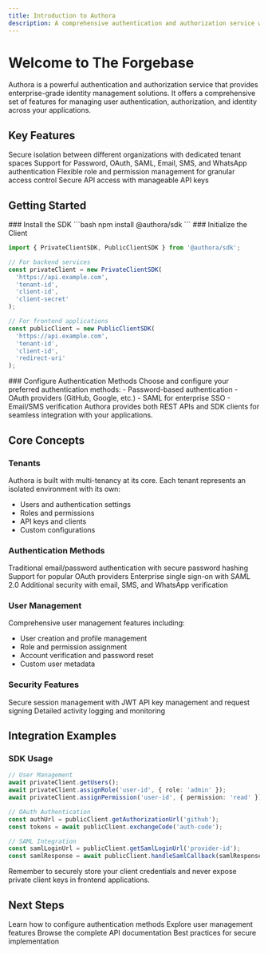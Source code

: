 ```yaml
---
title: Introduction to Authora
description: A comprehensive authentication and authorization service with multi-tenant support, OAuth, SAML, and more.
---
```



# Welcome to The Forgebase

Authora is a powerful authentication and authorization service that provides enterprise-grade identity management solutions. It offers a comprehensive set of features for managing user authentication, authorization, and identity across your applications.

## Key Features

<Cards>
  <Card title="Multi-tenant Architecture" href="/docs/multi-tenant">
    Secure isolation between different organizations with dedicated tenant
    spaces
  </Card>
  <Card title="Multiple Authentication Methods" href="/docs/auth-methods">
    Support for Password, OAuth, SAML, Email, SMS, and WhatsApp authentication
  </Card>
  <Card title="Role-Based Access Control" href="/docs/rbac">
    Flexible role and permission management for granular access control
  </Card>
  <Card title="API Key Management" href="/docs/api-keys">
    Secure API access with manageable API keys
  </Card>
</Cards>

## Getting Started

<Steps>
<Step>
### Install the SDK
```bash
npm install @authora/sdk
```
</Step>
<Step>
### Initialize the Client

```typescript
import { PrivateClientSDK, PublicClientSDK } from '@authora/sdk';

// For backend services
const privateClient = new PrivateClientSDK(
  'https://api.example.com',
  'tenant-id',
  'client-id',
  'client-secret'
);

// For frontend applications
const publicClient = new PublicClientSDK(
  'https://api.example.com',
  'tenant-id',
  'client-id',
  'redirect-uri'
);
```

</Step>
<Step>
### Configure Authentication Methods
   Choose and configure your preferred authentication methods: - Password-based authentication - OAuth providers (GitHub, Google, etc.) - SAML for enterprise SSO - Email/SMS verification
</Step>
</Steps>

<Callout type="info">
  Authora provides both REST APIs and SDK clients for seamless integration with
  your applications.
</Callout>

## Core Concepts

### Tenants

Authora is built with multi-tenancy at its core. Each tenant represents an isolated environment with its own:

- Users and authentication settings
- Roles and permissions
- API keys and clients
- Custom configurations

### Authentication Methods

<Cards>
  <Card title="Password Authentication" href="/docs/password-auth">
    Traditional email/password authentication with secure password hashing
  </Card>
  <Card title="OAuth Integration" href="/docs/oauth">
    Support for popular OAuth providers
  </Card>
  <Card title="SAML SSO" href="/docs/saml">
    Enterprise single sign-on with SAML 2.0
  </Card>
  <Card title="Multi-factor Auth" href="/docs/mfa">
    Additional security with email, SMS, and WhatsApp verification
  </Card>
</Cards>

### User Management

Comprehensive user management features including:

- User creation and profile management
- Role and permission assignment
- Account verification and password reset
- Custom user metadata

### Security Features

<Cards>
  <Card title="JWT Tokens" href="/docs/tokens">
    Secure session management with JWT
  </Card>
  <Card title="API Security" href="/docs/api-security">
    API key management and request signing
  </Card>
  <Card title="Audit Logs" href="/docs/audit">
    Detailed activity logging and monitoring
  </Card>
</Cards>

## Integration Examples

### SDK Usage

```typescript
// User Management
await privateClient.getUsers();
await privateClient.assignRole('user-id', { role: 'admin' });
await privateClient.assignPermission('user-id', { permission: 'read' });

// OAuth Authentication
const authUrl = publicClient.getAuthorizationUrl('github');
const tokens = await publicClient.exchangeCode('auth-code');

// SAML Integration
const samlLoginUrl = publicClient.getSamlLoginUrl('provider-id');
const samlResponse = await publicClient.handleSamlCallback(samlResponse);
```

<Callout type="warning">
  Remember to securely store your client credentials and never expose private
  client keys in frontend applications.
</Callout>

## Next Steps

<Cards>
  <Card title="Authentication Setup" href="/docs/auth-setup">
    Learn how to configure authentication methods
  </Card>
  <Card title="User Management" href="/docs/user-management">
    Explore user management features
  </Card>
  <Card title="API Reference" href="/docs/api-reference">
    Browse the complete API documentation
  </Card>
  <Card title="Security Guide" href="/docs/security">
    Best practices for secure implementation
  </Card>
</Cards>
